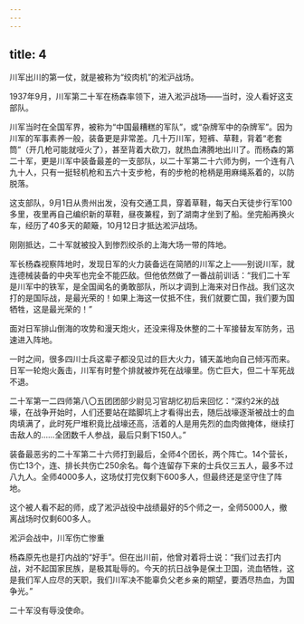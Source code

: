 ```yaml
---
---
---
```

title: 4
---



川军出川的第一仗，就是被称为“绞肉机”的淞沪战场。

1937年9月，川军第二十军在杨森率领下，进入淞沪战场——当时，没人看好这支部队。

川军当时在全国军界，被称为“中国最糟糕的军队”，或“杂牌军中的杂牌军”。因为川军的军事素养一般，装备更是非常差。几十万川军，短裤、草鞋，背着“老套筒”（开几枪可能就哑火了），甚至背着大砍刀，就热血沸腾地出川了。而杨森的第二十军，更是川军中装备最差的一支部队，以二十军第二十六师为例，一个连有八九十人，只有一挺轻机枪和五六十支步枪，有的步枪的枪柄是用麻绳系着的，以防脱落。

这支部队，9月1日从贵州出发，没有交通工具，穿着草鞋，每天白天徒步行军100多里，夜里再自己编织新的草鞋，昼夜兼程，到了湖南才坐到了船。坐完船再换火车，经历了40多天的颠簸，10月12日才抵达淞沪战场。

刚刚抵达，二十军就被投入到惨烈绞杀的上海大场一带的阵地。

军长杨森视察阵地时，发现日军的火力装备远在简陋的川军之上——别说川军，就连德械装备的中央军也完全不能匹敌。但他依然做了一番战前训话：“我们二十军是川军中的铁军，是全国闻名的勇敢部队，所以才调到上海来对日作战。我们这次打的是国际战，是最光荣的！如果上海这一仗抵不住，我们就要亡国，我们要为国牺牲，这是最光荣的！”

面对日军排山倒海的攻势和漫天炮火，还没来得及休整的二十军接替友军防务，迅速进入阵地。

一时之间，很多四川士兵这辈子都没见过的巨大火力，铺天盖地向自己倾泻而来。日军一轮炮火轰击，川军有时整个排就被炸死在战壕里。伤亡巨大，但二十军死战不退。

二十军第一二四师第八〇五团团部少尉见习官胡忆初后来回忆：“深约2米的战壕，在战争开始时，人们还要站在踏脚坑上才看得出去，随后战壕逐渐被战士的血肉填满了，此时死尸堆积竟比战壕还高，活着的人是用先烈的血肉做掩体，继续打击敌人的……全团数千人参战，最后只剩下150人。”

装备最恶劣的二十军第二十六师打到最后，全师4个团长，两个阵亡。14个营长，伤亡13个，连、排长共伤亡250余名。每个连留存下来的士兵仅三五人，最多不过八九人。全师4000多人，这场仗打完仅剩下600多人，但最终还是坚守住了阵地。

这个被人看不起的师，成了淞沪战役中战绩最好的5个师之一，全师5000人，撤离战场时仅剩600多人。

淞沪会战中，川军伤亡惨重



杨森原先也是打内战的“好手”。但在出川前，他曾对着将士说：“我们过去打内战，对不起国家民族，是极其耻辱的。今天的抗日战争是保土卫国，流血牺牲，这是我们军人应尽的天职，我们川军决不能辜负父老乡亲的期望，要洒尽热血，为国争光。”

二十军没有辱没使命。